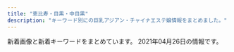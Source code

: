 ```yaml
---
title: "恵比寿・目黒・中目黒"
description: "キーワード別にの巨乳アジアン・チャイナエステ嬢情報をまとめました。"
---
```


新着画像と新着キーワードをまとめています。
2021年04月26日の情報です。

<DmmAffiliateIns />
<KeywordTable
  shops={
    [
    {
        "station": "JR\u6075\u6bd4\u5bff\u99c5\u897f\u53e3",
        "img_links": [
            "http://bimajo-massage.work/sp/img/tel.jpg",
            "http://bimajo-massage.work/sp/img/info.jpg",
            "http://bimajo-massage.work/sp/img/st7.jpg",
            "http://bimajo-massage.work/sp/img/st1.jpg",
            "http://bimajo-massage.work/img/st7.jpg",
            "http://bimajo-massage.work/sp/img/time.jpg",
            "http://bimajo-massage.work/img/acc1.jpg",
            "http://bimajo-massage.work/sp/img/t-t.jpg",
            "http://bimajo-massage.work/img/pic.png",
            "http://bimajo-massage.work/sp/img/t-a.jpg",
            "http://bimajo-massage.work/img/st5.jpg",
            "http://bimajo-massage.work/img/sta1.jpg",
            "http://bimajo-massage.work/img/st6.jpg",
            "http://bimajo-massage.work/img/st1.jpg",
            "http://bimajo-massage.work/img/sta7.jpg",
            "http://bimajo-massage.work/sp/img/st5.jpg",
            "http://bimajo-massage.work/img/xmas.png",
            "http://bimajo-massage.work/img/body-.png",
            "http://bimajo-massage.work/sp/img/p-7.jpg",
            "http://bimajo-massage.work/sp/img/t-o.jpg",
            "http://bimajo-massage.work/img/mo.png",
            "http://bimajo-massage.work/sp/img/t-r.jpg",
            "http://bimajo-massage.work/img/sta6.jpg",
            "http://bimajo-massage.work/sp/img/pic.jpg",
            "http://bimajo-massage.work/sp/img/pc.jpg",
            "http://bimajo-massage.work/sp/img/t-s.jpg",
            "http://bimajo-massage.work/img/sta5.jpg",
            "http://bimajo-massage.work/sp/img/add.jpg",
            "http://bimajo-massage.work/sp/img/acc1.jpg",
            "http://bimajo-massage.work/img/bottom.png",
            "http://bimajo-massage.work/sp/img/cam.jpg",
            "http://bimajo-massage.work/sp/img/p-5.jpg",
            "http://bimajo-massage.work/sp/img/tit.jpg",
            "http://bimajo-massage.work/sp/img/sys.jpg",
            "http://bimajo-massage.work/sp/img/p-6.jpg",
            "http://bimajo-massage.work/sp/img/botton.jpg",
            "http://bimajo-massage.work/sp/img/acc2.jpg",
            "http://bimajo-massage.work/img/acc2.jpg",
            "http://bimajo-massage.work/sp/img/st6.jpg"
        ],
        "keywords": {
            "86": 12,
            "88": 2,
            "D": 24,
            "C": 13,
            "87": 12,
            "E": 2,
            "85": 13
        },
        "url": "http://bimajo-massage.work/",
        "name": "\u7f8e\u9b54\u5973"
    },
    {
        "url": "https://meguro-babel.com/",
        "name": "\u30d0\u30d9\u30eb",
        "keywords": {},
        "station": "JR\u76ee\u9ed2\u99c5\u6771\u53e3",
        "img_links": [
            "https://meguro-babel.com/girl/24.jpg",
            "https://meguro-babel.com/girl/9.jpg",
            "https://meguro-babel.com/girl/7.jpg",
            "https://meguro-babel.com/images/room/photo04.jpg",
            "https://meguro-babel.com/girl/21.jpg",
            "https://meguro-babel.com/images/room/photo03.jpg",
            "https://meguro-babel.com/topics/img/156-1.jpg",
            "https://meguro-babel.com/images/topimg4.jpg",
            "https://meguro-babel.com/girl/1.jpg",
            "https://meguro-babel.com/topics/img/145-1.jpg",
            "https://meguro-babel.com/girl/8.jpg",
            "https://meguro-babel.com/images/room/photo01.jpg",
            "https://meguro-babel.com/images/img_1.jpg",
            "https://meguro-babel.com/girl/4.jpg",
            "https://meguro-babel.com/topics/img/157-1.jpg",
            "https://meguro-babel.com/girl/15.jpg",
            "https://meguro-babel.com/images/room/photo02.jpg",
            "https://meguro-babel.com/girl/5.jpg",
            "https://meguro-babel.com/images/qr.jpg"
        ]
    },
    {
        "keywords": {
            "82": 2,
            "D": 20,
            "C": 8,
            "85": 7,
            "F": 1,
            "G": 1,
            "E": 3,
            "87": 4,
            "93": 1,
            "86": 10,
            "83": 8,
            "89": 1
        },
        "name": "Victoria\u30fb\u30d3\u30af\u30c8\u30ea\u30a2",
        "url": "http://victoria.tyo.cm/",
        "img_links": [
            "http://victoria.tyo.cm/photos/sites/13/2019/01/2019011103510521.jpg",
            "http://victoria.tyo.cm/photos/sites/13/2019/02/2019022703022355.jpg",
            "http://victoria.tyo.cm/photos/sites/13/2018/12/2018122701570643.jpg",
            "http://victoria.tyo.cm/photos/sites/13/2020/10/2020100803550565.jpg",
            "http://victoria.tyo.cm/photos/sites/13/2020/03/2020031904101259.jpg",
            "http://victoria.tyo.cm/photos/sites/13/2019/05/201905100639429.jpg",
            "http://victoria.tyo.cm/photos/sites/13/2019/12/2019120406433710.jpg",
            "http://victoria.tyo.cm/photos/sites/13/2019/02/2019021206543056.jpg",
            "http://victoria.tyo.cm/photos/sites/13/2018/12/2018121502493879.jpg",
            "http://victoria.tyo.cm/photos/sites/13/2018/12/2018121502493814.jpg",
            "http://victoria.tyo.cm/images/pick.jpg",
            "http://victoria.tyo.cm/photos/sites/13/2019/01/2019012108071242.jpg",
            "http://victoria.tyo.cm/images/room1.jpg",
            "http://victoria.tyo.cm/images/news.jpg",
            "http://victoria.tyo.cm/photos/sites/13/2019/04/2019040304024424.jpg",
            "http://victoria.tyo.cm/photos/sites/13/2019/10/2019100904082968.jpg",
            "http://victoria.tyo.cm/images/face.jpg",
            "http://victoria.tyo.cm/photos/sites/13/2019/12/2019120904521737.jpg",
            "http://victoria.tyo.cm/photos/sites/13/2019/01/2019010506293526.jpg",
            "http://victoria.tyo.cm/photos/sites/13/2020/01/2020012005552181.jpg",
            "http://victoria.tyo.cm/photos/sites/13/2019/08/2019080607062415.jpg",
            "http://victoria.tyo.cm/photos/sites/13/2018/12/2018121502493953.jpg",
            "http://victoria.tyo.cm/photos/sites/13/2019/01/2019012509534353.jpg",
            "http://victoria.tyo.cm/photos/sites/13/2019/07/2019070206503156.jpg",
            "http://victoria.tyo.cm/images/room4.jpg",
            "http://victoria.tyo.cm/photos/sites/13/2018/12/2018122701570616.jpg",
            "http://victoria.tyo.cm/photos/sites/13/2018/12/2018122904422525.jpg",
            "http://victoria.tyo.cm/photos/sites/13/2020/01/2020011104241542.jpg",
            "http://victoria.tyo.cm/photos/sites/13/2020/02/202002030340133.jpg",
            "http://victoria.tyo.cm/photos/sites/13/2020/02/2020021307433041.jpg",
            "http://victoria.tyo.cm/images/top.jpg",
            "http://victoria.tyo.cm/images/s_staff.png",
            "http://victoria.tyo.cm/images/room2.jpg",
            "http://victoria.tyo.cm/photos/sites/13/2020/01/2020012005552622.jpg",
            "http://victoria.tyo.cm/photos/sites/13/2019/06/2019061005275095.jpg",
            "http://victoria.tyo.cm/photos/sites/13/2018/12/2018121502493847.jpg",
            "http://victoria.tyo.cm/photos/sites/13/2019/02/2019021407162693.jpg",
            "http://victoria.tyo.cm/photos/sites/13/2019/12/2019120904521188.jpg",
            "http://victoria.tyo.cm/photos/sites/13/2018/12/2018122904411765.jpg",
            "http://victoria.tyo.cm/photos/sites/13/2020/02/2020020104570910.jpg",
            "http://victoria.tyo.cm/photos/sites/13/2019/10/2019101403232834.jpg",
            "http://victoria.tyo.cm/images/room3.jpg",
            "https://www.a-side.com/ad/koko/include/banner/koko_125x125.png",
            "http://victoria.tyo.cm/photos/sites/13/2021/02/2021021509575615.jpg",
            "http://victoria.tyo.cm/photos/sites/13/2019/01/2019012509505197.jpg",
            "http://victoria.tyo.cm/photos/sites/13/2019/01/2019010506292922.jpg",
            "http://victoria.tyo.cm/photos/sites/13/2019/10/2019100904083557.jpg",
            "http://victoria.tyo.cm/photos/sites/13/2019/04/2019041807165826.jpg",
            "http://victoria.tyo.cm/images/mobile.jpg",
            "http://victoria.tyo.cm/photos/sites/13/2019/12/2019120106181894.jpg",
            "http://victoria.tyo.cm/photos/sites/13/2020/01/2020011205500461.jpg"
        ],
        "station": "JR\u76ee\u9ed2\u99c5\u6771\u53e3"
    },
    {
        "keywords": {
            "87": 4,
            "D": 5,
            "C": 1,
            "85": 1,
            "88": 1
        },
        "img_links": [
            "http://nakamegurofun.com/images/s2.jpg",
            "http://nakamegurofun.com/images/main_bottom.png",
            "http://nakamegurofun.com/files/008fa9d.jpg",
            "http://nakamegurofun.com/images/shop/shop03.jpg",
            "http://nakamegurofun.com/images/service91a6.png",
            "http://nakamegurofun.com/files/007fa9d.jpg",
            "http://nakamegurofun.com/files/0084f22.jpg",
            "http://nakamegurofun.com/files/0024f22.jpg",
            "http://nakamegurofun.com/files/0074f22.jpg",
            "http://nakamegurofun.com/images/s3.jpg",
            "http://nakamegurofun.com/files/0050964.jpg",
            "http://nakamegurofun.com/files/008-030964.jpg",
            "http://nakamegurofun.com/files/002fa9d.jpg",
            "http://nakamegurofun.com/images/infotiao1.jpg",
            "http://nakamegurofun.com/files/0020964.jpg",
            "http://nakamegurofun.com/images/shop/shop01.jpg",
            "http://nakamegurofun.com/files/006fa9d.jpg",
            "http://nakamegurofun.com/images/main_top.png",
            "http://nakamegurofun.com/files/0080964.jpg",
            "http://nakamegurofun.com/files/005fa9d.jpg",
            "http://nakamegurofun.com/files/0060964.jpg",
            "http://nakamegurofun.com/images/zi_staff.png",
            "http://nakamegurofun.com/images/s1.jpg",
            "http://nakamegurofun.com/images/tel.png",
            "http://nakamegurofun.com/files/005-020964.jpg",
            "http://nakamegurofun.com/files/006-030964.jpg",
            "http://nakamegurofun.com/files/0054f22.jpg",
            "http://nakamegurofun.com/files/002-020964.jpg",
            "http://nakamegurofun.com/images/zi_massage.png",
            "http://nakamegurofun.com/images/shop/shop02.jpg",
            "http://nakamegurofun.com/files/007-020964.jpg",
            "http://nakamegurofun.com/images/s4.jpg",
            "http://nakamegurofun.com/files/0070964.jpg",
            "http://nakamegurofun.com/files/0064f22.jpg",
            "http://nakamegurofun.com/files/008-020964.jpg",
            "http://nakamegurofun.com/files/003-030964.jpg",
            "http://nakamegurofun.com/images/s5.jpg",
            "http://nakamegurofun.com/images/xian.png",
            "http://nakamegurofun.com/files/0030964.jpg",
            "http://nakamegurofun.com/files/005-030964.jpg",
            "http://nakamegurofun.com/files/007-030964.jpg",
            "http://nakamegurofun.com/files/003fa9d.jpg",
            "http://nakamegurofun.com/files/003-020964.jpg",
            "http://nakamegurofun.com/files/002-030964.jpg",
            "http://nakamegurofun.com/files/006-020964.jpg",
            "http://nakamegurofun.com/files/0034f22.jpg",
            "http://nakamegurofun.com/images/shop/shop04.jpg"
        ],
        "url": "http://nakamegurofun.com/",
        "station": "\u4e2d\u76ee\u9ed2\u99c5\u897f\u53e3",
        "name": "Flower \uff5e\u30d5\u30e9\u30ef\u30fc\uff5e"
    },
    {
        "keywords": {},
        "name": "\u91d1\u306e\u6708",
        "station": "JR\u76ee\u9ed2\u99c5\u6771\u53e3",
        "img_links": [
            "http://kintsuki.este88.com/images/r01.jpg",
            "http://kintsuki.este88.com/images/r04.jpg",
            "http://kintsuki.este88.com/gals/mika1.jpg",
            "http://kintsuki.este88.com/gals/yuyu1.jpg",
            "http://kintsuki.este88.com/images/r02.jpg",
            "http://kintsuki.este88.com/gals/rina1.jpg",
            "http://kintsuki.este88.com/gals/momo1.jpg",
            "http://kintsuki.este88.com/gals/kana1.jpg",
            "http://kintsuki.este88.com/images/ph1.jpg",
            "http://kintsuki.este88.com/gals/koyuki1.jpg",
            "http://kintsuki.este88.com/gals/kixyoko1.jpg",
            "http://kintsuki.este88.com/gals/rei1.jpg",
            "http://kintsuki.este88.com/gals/kaori1.jpg"
        ],
        "url": "http://kintsuki.este88.com/"
    },
    {
        "keywords": {
            "87": 4,
            "86": 2,
            "85": 2,
            "C": 14,
            "D": 6
        },
        "station": "\u897f\u5c0f\u5c71\u99c5",
        "name": "\u7652\u3057\u5bb6",
        "img_links": [
            "http://www.oasis.esjoho.com/img/ttl_info.png",
            "http://www.oasis.esjoho.com/img/tel.png",
            "http://www.oasis.esjoho.com/files/004.jpg",
            "http://www.oasis.esjoho.com/files/001-02.jpg",
            "http://www.oasis.esjoho.com/img/btn_side_mobile.jpg",
            "http://www.oasis.esjoho.com/files/005.jpg",
            "http://www.oasis.esjoho.com/img/goback.jpg",
            "http://www.oasis.esjoho.com/img/ttl_news.png",
            "http://www.oasis.esjoho.com/files/002-02.jpg",
            "http://www.oasis.esjoho.com/files/005-02.jpg",
            "http://www.oasis.esjoho.com/files/002.jpg",
            "http://www.oasis.esjoho.com/img/btn_blog.png",
            "http://www.oasis.esjoho.com/files/001.jpg",
            "http://www.oasis.esjoho.com/files/004-02.jpg",
            "http://www.oasis.esjoho.com/img/pickup.jpg"
        ],
        "url": "http://www.oasis.esjoho.com/"
    },
    {
        "url": "http://relacute.tyo.cm/",
        "station": "JR\u76ee\u9ed2\u99c5\u6771\u53e3",
        "img_links": [],
        "name": "RelaCute \u30ea\u30e9\u30ad\u30e5\u30fc\u30c8",
        "keywords": {}
    },
    {
        "keywords": {
            "83": 2,
            "E": 2,
            "D": 26,
            "88": 3,
            "87": 6,
            "F": 1,
            "84": 1,
            "86": 11,
            "85": 9,
            "C": 4
        },
        "img_links": [
            "http://onlyone.tyo.cm/photos/sites/5/2020/01/2020011412572423.jpg",
            "http://onlyone.tyo.cm/images/acc3.jpg",
            "http://onlyone.tyo.cm/photos/sites/5/2019/07/2019070711031982.jpg",
            "http://onlyone.tyo.cm/photos/sites/5/2020/03/2020031716151746.jpg",
            "http://onlyone.tyo.cm/photos/sites/5/2021/02/2021022515094363.jpg",
            "http://onlyone.tyo.cm/photos/sites/5/2020/07/2020070215334437.jpg",
            "http://onlyone.tyo.cm/photos/sites/5/2020/09/2020092510523723.jpg",
            "http://onlyone.tyo.cm/photos/sites/5/2018/11/2018110713255310.jpg",
            "http://onlyone.tyo.cm/photos/sites/5/2018/09/2018092710191274.jpg",
            "http://onlyone.tyo.cm/photos/sites/5/2019/07/2019070616424775.jpg",
            "http://onlyone.tyo.cm/photos/sites/5/2020/09/2020092510523998.jpg",
            "http://onlyone.tyo.cm/photos/sites/5/2019/12/2019121715483135.jpg",
            "http://onlyone.tyo.cm/photos/sites/5/2019/11/2019112117013754.jpg",
            "http://onlyone.tyo.cm/photos/sites/5/2019/07/201907171609201.jpg",
            "http://onlyone.tyo.cm/photos/sites/5/2019/05/2019050915292562.jpg",
            "http://onlyone.tyo.cm/photos/sites/5/2021/02/2021021810240848.jpg",
            "http://onlyone.tyo.cm/images/acc1.jpg",
            "http://onlyone.tyo.cm/images/room2.jpg",
            "http://onlyone.tyo.cm/photos/sites/5/2021/02/202102181024101.jpg",
            "http://onlyone.tyo.cm/photos/sites/5/2019/01/2019013017371133.jpg",
            "http://onlyone.tyo.cm/photos/sites/5/2020/09/2020092510524025.jpg",
            "http://onlyone.tyo.cm/photos/sites/5/2018/10/201810181432433.jpg",
            "http://onlyone.tyo.cm/photos/sites/5/2020/09/2020090210405221.jpg",
            "http://onlyone.tyo.cm/photos/sites/5/2018/08/2018082407542866.jpg",
            "http://onlyone.tyo.cm/photos/sites/5/2020/01/2020011413500417.jpg",
            "http://onlyone.tyo.cm/photos/sites/5/2020/01/2020011413501066.jpg",
            "http://onlyone.tyo.cm/images/room1.jpg",
            "http://onlyone.tyo.cm/photos/sites/5/2021/03/2021030316101022.jpg",
            "http://onlyone.tyo.cm/photos/sites/5/2019/11/2019110105152849.jpg",
            "http://onlyone.tyo.cm/photos/sites/5/2019/01/2019011814353078.jpg",
            "http://onlyone.tyo.cm/images/acc2.jpg",
            "http://onlyone.tyo.cm/photos/sites/5/2020/05/2020051419324761.jpg",
            "http://onlyone.tyo.cm/photos/sites/5/2019/03/2019030418403098.jpg",
            "http://onlyone.tyo.cm/photos/sites/5/2019/12/2019120510353312.jpg",
            "http://onlyone.tyo.cm/photos/sites/5/2019/02/2019022310334774.jpg",
            "http://onlyone.tyo.cm/images/s_link.png",
            "http://onlyone.tyo.cm/photos/sites/5/2021/03/2021030316101626.jpg",
            "http://onlyone.tyo.cm/photos/sites/5/2019/08/2019082610481667.jpg",
            "http://onlyone.tyo.cm/photos/sites/5/2019/05/2019052911352557.jpg",
            "http://onlyone.tyo.cm/photos/sites/5/2018/03/2018031607430562.jpg",
            "http://onlyone.tyo.cm/images/room3.jpg",
            "http://onlyone.tyo.cm/photos/sites/5/2019/01/2019013017372064.jpg",
            "http://onlyone.tyo.cm/photos/sites/5/2018/06/2018062904050630.jpg",
            "http://onlyone.tyo.cm/photos/sites/5/2018/11/2018112110301745.jpg",
            "http://onlyone.tyo.cm/photos/sites/5/2020/07/2020070217061815.jpg",
            "http://onlyone.tyo.cm/photos/sites/5/2019/06/2019060510472559.jpg",
            "http://onlyone.tyo.cm/photos/sites/5/2020/02/2020022610121615.jpg",
            "http://onlyone.tyo.cm/photos/sites/5/2021/02/2021022216501749.jpg",
            "http://onlyone.tyo.cm/images/new.jpg",
            "http://onlyone.tyo.cm/photos/sites/5/2019/07/2019071716092046.jpg",
            "http://onlyone.tyo.cm/images/s_staff.png",
            "http://onlyone.tyo.cm/photos/sites/5/2020/06/2020060815500896.jpg",
            "http://onlyone.tyo.cm/photos/sites/5/2019/08/2019080815010066.jpg",
            "http://onlyone.tyo.cm/photos/sites/5/2018/07/2018071709241386.jpg",
            "http://onlyone.tyo.cm/images/acc4.jpg",
            "http://onlyone.tyo.cm/photos/sites/5/2021/02/202102201049167.jpg",
            "http://onlyone.tyo.cm/photos/sites/5/2018/08/2018080308152252.jpg",
            "http://onlyone.tyo.cm/images/line.jpg",
            "http://onlyone.tyo.cm/photos/sites/5/2020/09/2020092617301564.jpg",
            "http://onlyone.tyo.cm/photos/sites/5/2020/09/2020092218541894.jpg",
            "http://onlyone.tyo.cm/photos/sites/5/2019/11/2019110105153240.jpg",
            "http://onlyone.tyo.cm/images/room4.jpg",
            "http://onlyone.tyo.cm/photos/sites/5/2019/02/2019022310345266.jpg",
            "http://onlyone.tyo.cm/photos/sites/5/2019/06/2019060510384975.jpg",
            "http://onlyone.tyo.cm/photos/sites/5/2017/11/2017112708111797.jpg",
            "http://onlyone.tyo.cm/images/top.png"
        ],
        "url": "http://onlyone.tyo.cm/",
        "station": "JR\u76ee\u9ed2\u99c5\u897f\u53e3",
        "name": "OnlyOne"
    },
    {
        "url": "http://iyashi-kokoro.info/",
        "keywords": {
            "86": 38,
            "88": 7,
            "C": 7,
            "87": 3,
            "85": 5,
            "E": 13,
            "D": 40
        },
        "img_links": [
            "http://iyashi-kokoro.info/img/st58.jpg",
            "http://iyashi-kokoro.info/i/img/r6.jpg",
            "http://iyashi-kokoro.info/img/s54.jpg",
            "http://iyashi-kokoro.info/img/st29.jpg",
            "http://iyashi-kokoro.info/i/img/st52.jpg",
            "http://iyashi-kokoro.info/img/st56.jpg",
            "http://iyashi-kokoro.info/i/img/s1.jpg",
            "http://iyashi-kokoro.info/i/img/r4.jpg",
            "http://iyashi-kokoro.info/img/st51.jpg",
            "http://iyashi-kokoro.info/img/botton.jpg",
            "http://iyashi-kokoro.info/img/st39.jpg",
            "http://iyashi-kokoro.info/img/st20.jpg",
            "http://iyashi-kokoro.info/img/st43.jpg",
            "http://iyashi-kokoro.info/i/img/r1.jpg",
            "http://iyashi-kokoro.info/img/st52.jpg",
            "http://iyashi-kokoro.info/i/img/s2.jpg",
            "http://iyashi-kokoro.info/img/st65.jpg",
            "http://iyashi-kokoro.info/i/img/st60.jpg",
            "http://iyashi-kokoro.info/img/s56.jpg",
            "http://iyashi-kokoro.info/img/s60.jpg",
            "http://iyashi-kokoro.info/i/img/st57.jpg",
            "http://iyashi-kokoro.info/img/s59.jpg",
            "http://iyashi-kokoro.info/img/st41.jpg",
            "http://iyashi-kokoro.info/i/img/r2.jpg",
            "http://iyashi-kokoro.info/img/st40.jpg",
            "http://iyashi-kokoro.info/i/img/st58.jpg",
            "http://iyashi-kokoro.info/img/st49.jpg",
            "http://iyashi-kokoro.info/img/st62.jpg",
            "http://iyashi-kokoro.info/img/s63.jpg",
            "http://iyashi-kokoro.info/i/img/s4.jpg",
            "http://iyashi-kokoro.info/img/mo.png",
            "http://iyashi-kokoro.info/i/img/st29.jpg",
            "http://iyashi-kokoro.info/img/st57.jpg",
            "http://iyashi-kokoro.info/i/img/st20.jpg",
            "http://iyashi-kokoro.info/img/st50.jpg",
            "http://iyashi-kokoro.info/img/st46.jpg",
            "http://iyashi-kokoro.info/i/img/st32.jpg",
            "http://iyashi-kokoro.info/img/st60.jpg",
            "http://iyashi-kokoro.info/i/img/st56.jpg",
            "http://iyashi-kokoro.info/img/st61.jpg",
            "http://iyashi-kokoro.info/i/img/st49.jpg",
            "http://iyashi-kokoro.info/i/img/st44.jpg",
            "http://iyashi-kokoro.info/img/s65.jpg",
            "http://iyashi-kokoro.info/i/img/st41.jpg",
            "http://iyashi-kokoro.info/img/s55.jpg",
            "http://iyashi-kokoro.info/img/s61.jpg",
            "http://iyashi-kokoro.info/img/st59.jpg",
            "http://iyashi-kokoro.info/img/st44.jpg",
            "http://iyashi-kokoro.info/img/s64.jpg",
            "http://iyashi-kokoro.info/i/img/s3.jpg",
            "http://iyashi-kokoro.info/img/cam.jpg",
            "http://iyashi-kokoro.info/i/img/st64.jpg",
            "http://iyashi-kokoro.info/img/st54.jpg",
            "http://iyashi-kokoro.info/img/fla.jpg",
            "http://iyashi-kokoro.info/i/img/st54.jpg",
            "http://iyashi-kokoro.info/img/s57.jpg",
            "http://iyashi-kokoro.info/i/img/st65.jpg",
            "http://iyashi-kokoro.info/i/img/st59.jpg",
            "http://iyashi-kokoro.info/i/img/st53.jpg",
            "http://iyashi-kokoro.info/i/img/st42.jpg",
            "http://iyashi-kokoro.info/img/s18.jpg",
            "http://iyashi-kokoro.info/img/st42.jpg",
            "http://iyashi-kokoro.info/i/img/st51.jpg",
            "http://iyashi-kokoro.info/i/img/st50.jpg",
            "http://iyashi-kokoro.info/i/img/st62.jpg",
            "http://iyashi-kokoro.info/img/st53.jpg",
            "http://iyashi-kokoro.info/i/img/st39.jpg",
            "http://iyashi-kokoro.info/img/s58.jpg",
            "http://iyashi-kokoro.info/i/img/st40.jpg",
            "http://iyashi-kokoro.info/img/s62.jpg",
            "http://iyashi-kokoro.info/img/st55.jpg",
            "http://iyashi-kokoro.info/img/st63.jpg",
            "http://iyashi-kokoro.info/i/img/st63.jpg",
            "http://iyashi-kokoro.info/img/st32.jpg",
            "http://iyashi-kokoro.info/i/img/st61.jpg",
            "http://iyashi-kokoro.info/i/img/r5.jpg",
            "http://iyashi-kokoro.info/i/img/st43.jpg",
            "http://iyashi-kokoro.info/i/img/st55.jpg",
            "http://iyashi-kokoro.info/i/img/r3.jpg",
            "http://iyashi-kokoro.info/img/st64.jpg"
        ],
        "station": "JR\u76ee\u9ed2\u99c5\u6771\u53e3",
        "name": "\u307f\u3086\u304d"
    },
    {
        "img_links": [
            "http://www.ourstarts.site/uploads/180917/1-1P91G6122J28.jpg",
            "http://www.ourstarts.site/templets/default/picture/foot_tel.png",
            "http://www.ourstarts.site/uploads/allimg/200729/1-200H9141229.jpg",
            "http://www.ourstarts.site/uploads/allimg/200729/1-200H9141213.jpg",
            "http://www.ourstarts.site/templets/default/images/t1.jpg",
            "http://www.ourstarts.site/templets/default/picture/staff.png",
            "http://www.ourstarts.site/templets/default/images/t2.jpg",
            "http://www.ourstarts.site/templets/default/picture/timg (1).png",
            "http://www.ourstarts.site/templets/default/picture/head_tell.png",
            "http://www.ourstarts.site/uploads/200729/1-200H9140K5J4.jpg",
            "http://www.ourstarts.site/uploads/200729/1-200H9140Q13E.jpg",
            "http://www.ourstarts.site/templets/default/picture/right.png",
            "http://www.ourstarts.site/templets/default/picture/close.png",
            "http://www.ourstarts.site/uploads/allimg/200729/1-200H9141912.jpg",
            "http://www.ourstarts.site/templets/default/picture/tel_contact.png",
            "http://www.ourstarts.site/templets/default/images/t3.jpg",
            "http://www.ourstarts.site/templets/default/picture/news.png",
            "http://www.ourstarts.site/uploads/200729/1-200H9141612609.jpg"
        ],
        "station": "JR\u6075\u6bd4\u5bff\u99c5\u897f\u53e3",
        "name": "\u30cb\u30e3\u30fc\u30cb\u30e3\u30fc",
        "url": "http://www.ourstarts.site/",
        "keywords": {}
    },
    {
        "keywords": {
            "90": 1,
            "F": 1,
            "85": 5,
            "89": 3,
            "E": 4,
            "86": 6,
            "84": 4,
            "D": 25,
            "C": 41,
            "87": 4,
            "88": 3
        },
        "img_links": [
            "http://angel.jpn.cm/photos/sites/3/2016/08/staff7a.jpg",
            "http://angel.jpn.cm/photos/sites/3/2016/08/staff8a.jpg",
            "http://angel.jpn.cm/images/girl-z2.jpg",
            "http://angel.jpn.cm/photos/sites/3/2016/08/staff2.jpg",
            "http://angel.jpn.cm/photos/sites/3/2016/08/staff22.jpg",
            "http://angel.jpn.cm/photos/sites/3/2016/08/staff36g.jpg",
            "http://angel.jpn.cm/photos/sites/3/2016/08/staff28.jpg",
            "http://angel.jpn.cm/photos/sites/3/2016/08/staff23a.jpg",
            "http://angel.jpn.cm/photos/sites/3/2019/07/2019071213431954.jpg",
            "http://angel.jpn.cm/photos/sites/3/2016/08/staff35.jpg",
            "http://angel.jpn.cm/images/girl-z1.jpg",
            "http://angel.jpn.cm/photos/sites/3/2016/09/72670992207769698.jpg",
            "http://angel.jpn.cm/photos/sites/3/2018/09/2018091001155585.jpg",
            "http://angel.jpn.cm/images/room7.jpg",
            "http://angel.jpn.cm/images/s_news.png",
            "http://angel.jpn.cm/photos/sites/3/2018/06/2018062105525655.jpg",
            "http://angel.jpn.cm/photos/sites/3/2018/06/2018061505064271.jpg",
            "http://angel.jpn.cm/photos/sites/3/2016/08/staff28a.jpg",
            "http://angel.jpn.cm/photos/sites/3/2019/12/2019122718552413.jpg",
            "http://angel.jpn.cm/photos/sites/3/2017/04/1.jpg",
            "http://angel.jpn.cm/photos/sites/3/2019/06/2019060510404179.jpg",
            "http://angel.jpn.cm/photos/sites/3/2016/08/staff24.jpg",
            "http://angel.jpn.cm/photos/sites/3/2016/08/staff21.jpg",
            "http://angel.jpn.cm/photos/sites/3/2017/01/1.jpg",
            "http://angel.jpn.cm/photos/sites/3/2017/11/2017112010234266.jpg",
            "http://angel.jpn.cm/photos/sites/3/2016/08/staff14.jpg",
            "http://angel.jpn.cm/photos/sites/3/2017/11/201711280608539.jpg",
            "http://angel.jpn.cm/images/room2.jpg",
            "http://angel.jpn.cm/photos/sites/3/2019/07/2019071016030711.jpg",
            "http://angel.jpn.cm/photos/sites/3/2016/10/staff01.jpg",
            "http://cdn.dino-es.com/images/logo/150x40DinoEs.png",
            "http://angel.jpn.cm/images/s_staff.png",
            "http://angel.jpn.cm/photos/sites/3/2016/08/staff24a.jpg",
            "http://angel.jpn.cm/images/nbj3.jpg",
            "http://angel.jpn.cm/photos/sites/3/2019/06/201906051042276.jpg",
            "http://angel.jpn.cm/photos/sites/3/2016/08/staff23.jpg",
            "http://angel.jpn.cm/photos/sites/3/2016/08/staff21a.jpg",
            "http://angel.jpn.cm/photos/sites/3/2016/08/staff3a.jpg",
            "http://angel.jpn.cm/photos/sites/3/2016/08/staff5.jpg",
            "http://angel.jpn.cm/photos/sites/3/2019/12/2019122718552333.jpg",
            "http://angel.jpn.cm/photos/sites/3/2020/09/2020092511154515.jpg",
            "http://angel.jpn.cm/photos/sites/3/2016/08/staff37.jpg",
            "http://angel.jpn.cm/photos/sites/3/2018/06/2018061601280885.jpg",
            "http://angel.jpn.cm/images/room1.jpg",
            "http://angel.jpn.cm/photos/sites/3/2016/08/staff38.jpg",
            "http://angel.jpn.cm/photos/sites/3/2016/08/staff25.jpg",
            "http://angel.jpn.cm/photos/sites/3/2016/08/staff8.jpg",
            "http://angel.jpn.cm/photos/sites/3/2019/10/2019100910242499.jpg",
            "http://angel.jpn.cm/images/top01.jpg",
            "http://angel.jpn.cm/images/info.jpg",
            "http://angel.jpn.cm/photos/sites/3/2017/03/2.jpg",
            "http://angel.jpn.cm/images/room6.jpg",
            "http://angel.jpn.cm/images/s_pick.png",
            "http://angel.jpn.cm/images/s_link.png",
            "http://angel.jpn.cm/photos/sites/3/2017/12/2017122705371661.jpg",
            "http://angel.jpn.cm/photos/sites/3/2016/08/staff39.jpg",
            "http://angel.jpn.cm/images/s_mobile.png",
            "http://angel.jpn.cm/photos/sites/3/2016/08/staff5a.jpg",
            "http://angel.jpn.cm/photos/sites/3/2016/08/staff29.jpg",
            "http://angel.jpn.cm/photos/sites/3/2020/06/2020061515170635.jpg",
            "http://angel.jpn.cm/photos/sites/3/2016/09/staff40a.jpg",
            "http://angel.jpn.cm/images/top02.jpg",
            "http://angel.jpn.cm/photos/sites/3/2016/08/staff25a.jpg",
            "http://angel.jpn.cm/photos/sites/3/2016/09/staff40.jpg",
            "http://angel.jpn.cm/photos/sites/3/2019/11/201911181407260.jpg",
            "http://angel.jpn.cm/photos/sites/3/2016/08/staff3.jpg",
            "http://angel.jpn.cm/photos/sites/3/2016/08/staff36h.jpg",
            "http://angel.jpn.cm/photos/sites/3/2017/12/201712270537317.jpg",
            "http://angel.jpn.cm/images/room3.jpg",
            "http://angel.jpn.cm/images/room5.jpg",
            "http://angel.jpn.cm/photos/sites/3/2016/08/staff39a.jpg",
            "http://angel.jpn.cm/photos/sites/3/2019/11/2019111814073465.jpg",
            "http://angel.jpn.cm/photos/sites/3/2021/02/2021022516024747.jpg",
            "http://angel.jpn.cm/images/room4.jpg",
            "http://angel.jpn.cm/photos/sites/3/2018/11/201811011331167.jpg",
            "http://angel.jpn.cm/photos/sites/3/2016/08/staff2a.jpg",
            "http://angel.jpn.cm/photos/sites/3/2017/05/8.jpg",
            "http://angel.jpn.cm/photos/sites/3/2016/08/staff7.jpg",
            "http://angel.jpn.cm/photos/sites/3/2021/02/2021021714005240.jpg",
            "http://angel.jpn.cm/photos/sites/3/2016/08/staff11.jpg",
            "http://angel.jpn.cm/photos/sites/3/2016/08/staff4.jpg",
            "http://angel.jpn.cm/photos/sites/3/2018/06/2018061505064251.jpg",
            "http://angel.jpn.cm/images/mobile.jpg",
            "http://angel.jpn.cm/photos/sites/3/2019/12/2019122718552430.jpg",
            "http://angel.jpn.cm/photos/sites/3/2016/08/staff37a.jpg"
        ],
        "url": "http://angel.jpn.cm/",
        "station": "JR\u76ee\u9ed2\u99c5\u6771\u53e3",
        "name": "Angel-\u30a8\u30f3\u30b8\u30a7\u30eb-"
    },
    {
        "station": "JR\u76ee\u9ed2\u99c5\u6771\u53e3",
        "url": "http://with-you.tyo.cm",
        "keywords": {
            "C": 36,
            "D": 18
        },
        "img_links": [
            "http://with-you.tyo.cm/photos/sites/6/2019/11/2019111915264046.jpg",
            "http://with-you.tyo.cm/photos/sites/6/2019/02/2019021818404723.jpg",
            "http://hanamizuki2.a1.ies.bz/upload/sites/6/2021/04/2021041715082929.jpg",
            "http://with-you.tyo.cm/photos/sites/6/2019/11/2019112214502832.jpg",
            "http://with-you.tyo.cm/images/s_staff.jpg",
            "http://with-you.tyo.cm/images/top.png",
            "http://with-you.tyo.cm/photos/sites/6/2019/12/2019121017051597.jpg",
            "http://with-you.tyo.cm/images/s_recuit.jpg",
            "http://with-you.tyo.cm/photos/sites/6/2019/02/2019021816145119.jpg",
            "http://with-you.tyo.cm/photos/sites/6/2019/11/2019111915264240.jpg",
            "http://with-you.tyo.cm/photos/sites/6/2019/02/2019021818395644.jpg",
            "http://with-you.tyo.cm/photos/sites/6/2019/11/2019112517122617.jpg",
            "http://with-you.tyo.cm/photos/sites/6/2021/04/2021041715082929.jpg",
            "http://with-you.tyo.cm/images/s_link.jpg",
            "http://with-you.tyo.cm/images/s_pick.jpg",
            "http://with-you.tyo.cm/photos/sites/6/2020/03/2020032714542799.jpg",
            "http://with-you.tyo.cm/photos/sites/6/2019/11/2019110107572662.jpg",
            "http://with-you.tyo.cm/photos/sites/6/2019/11/2019110806175734.jpg",
            "http://with-you.tyo.cm/photos/sites/6/2019/11/2019110806175615.jpg",
            "http://with-you.tyo.cm/photos/sites/6/2019/12/2019121914290210.jpg",
            "http://with-you.tyo.cm/photos/sites/6/2020/03/2020032714573892.jpg",
            "http://with-you.tyo.cm/photos/sites/6/2019/02/2019021816155116.jpg",
            "http://with-you.tyo.cm/photos/sites/6/2019/11/2019112916080552.jpg",
            "http://with-you.tyo.cm/photos/sites/6/2019/11/2019110108001772.jpg",
            "http://with-you.tyo.cm/photos/sites/6/2020/09/2020092511214697.jpg",
            "http://with-you.tyo.cm/photos/sites/6/2019/12/2019121914290846.jpg",
            "http://with-you.tyo.cm/photos/sites/6/2019/03/2019030615474648.jpg",
            "http://with-you.tyo.cm/photos/sites/6/2019/11/2019110108002447.jpg",
            "http://with-you.tyo.cm/photos/sites/6/2020/06/2020061515330329.jpg",
            "http://with-you.tyo.cm/photos/sites/6/2019/11/2019112916075813.jpg",
            "http://with-you.tyo.cm/images/s_news.jpg",
            "http://with-you.tyo.cm/photos/sites/6/2019/11/2019112517121980.jpg",
            "http://with-you.tyo.cm/photos/sites/6/2019/11/2019110606012817.jpg",
            "http://with-you.tyo.cm/photos/sites/6/2020/06/2020061515324852.jpg",
            "http://with-you.tyo.cm/photos/sites/6/2019/10/2019102716505281.jpg",
            "http://with-you.tyo.cm/photos/sites/6/2019/10/2019102716505124.jpg",
            "http://with-you.tyo.cm/photos/sites/6/2019/11/2019112214503286.jpg",
            "http://with-you.tyo.cm/photos/sites/6/2019/11/2019110107573374.jpg",
            "http://with-you.tyo.cm/photos/sites/6/2019/06/2019060510455732.jpg",
            "http://with-you.tyo.cm/photos/sites/6/2019/11/2019112916075124.jpg",
            "http://with-you.tyo.cm/photos/sites/6/2019/12/2019121017051599.jpg"
        ],
        "name": "With you\u30fb\u30a6\u30a3\u30ba\u30e6\u30fc"
    },
    {
        "station": "JR\u6075\u6bd4\u5bff\u99c5\u897f\u53e3",
        "name": "\u3072\u307e\u308f\u308a",
        "keywords": {},
        "url": "http://www.himawari-aroma.xyz/",
        "img_links": [
            "http://www.himawari-aroma.xyz/images/sys.jpg",
            "http://www.himawari-aroma.xyz/images/staff/3/mayu.png",
            "http://www.himawari-aroma.xyz/images/staff/3/ami.png",
            "http://www.himawari-aroma.xyz/images/psd/off.jpg",
            "http://www.himawari-aroma.xyz/images/13.png",
            "http://www.himawari-aroma.xyz/images/shop/4/2.jpg",
            "http://www.himawari-aroma.xyz/images/shop/1.png",
            "http://www.himawari-aroma.xyz/images/shop/4/1.jpg"
        ]
    },
    {
        "name": "\u30c8\u30f3\u30c8\u30f3",
        "url": "http://hi-msg.com/tonton/",
        "img_links": [
            "http://hi-msg.com/tonton/images/an_1_01.jpg",
            "http://hi-msg.com/tonton/images/fbb.jpg",
            "http://hi-msg.com/tonton/images/index-2.jpg",
            "http://hi-msg.com/tonton/images/slider/slide1s.png",
            "http://hi-msg.com/tonton/images/an_5_01.jpg",
            "http://hi-msg.com/tonton/images/staff_images/st1.jpg",
            "http://hi-msg.com/tonton/images/r3.jpg",
            "http://hi-msg.com/tonton/images/staff_images/sl.png",
            "http://hi-msg.com/tonton/images/an_4_02.jpg",
            "http://hi-msg.com/tonton/images/an_6_02.jpg",
            "http://hi-msg.com/tonton/images/an_2_02.jpg",
            "http://hi-msg.com/tonton/images/slider/slide1.png",
            "http://hi-msg.com/tonton/images/an_3_02.jpg",
            "http://hi-msg.com/tonton/images/r1.jpg",
            "http://hi-msg.com/tonton/images/index_01.jpg",
            "http://hi-msg.com/tonton/images/slider/slide2.png",
            "http://hi-msg.com/tonton/images/qr.jpg",
            "http://hi-msg.com/tonton/images/an_1_02.jpg",
            "http://hi-msg.com/tonton/images/eve1.png",
            "http://hi-msg.com/tonton/images/an_6_01.jpg",
            "http://hi-msg.com/tonton/images/an_5_02.jpg",
            "http://hi-msg.com/tonton/images/slider/slide3.png",
            "http://hi-msg.com/tonton/images/r2.jpg",
            "http://hi-msg.com/tonton/images/sys1.jpg",
            "http://hi-msg.com/tonton/images/an_4_01.jpg",
            "http://hi-msg.com/tonton/images/slider/slide3s.png",
            "http://hi-msg.com/tonton/images/r4.jpg",
            "http://hi-msg.com/tonton/images/an_2_01.jpg",
            "http://hi-msg.com/tonton/images/staff_images/st2.jpg",
            "http://hi-msg.com/tonton/images/staff_images/st3.jpg",
            "http://hi-msg.com/tonton/images/staff_images/st4.jpg",
            "http://hi-msg.com/tonton/images/index-1.jpg",
            "http://hi-msg.com/tonton/images/an_3_01.jpg",
            "http://hi-msg.com/tonton/images/staff_images/st5.jpg",
            "http://hi-msg.com/tonton/images/slider/slide2s.png"
        ],
        "keywords": {
            "D": 19,
            "85": 7,
            "83": 7,
            "86": 17,
            "C": 7,
            "E": 5
        },
        "station": "JR\u6075\u6bd4\u5bff\u99c5\u897f\u53e3"
    }
]
}
/>
<DmmAffiliateScript />
